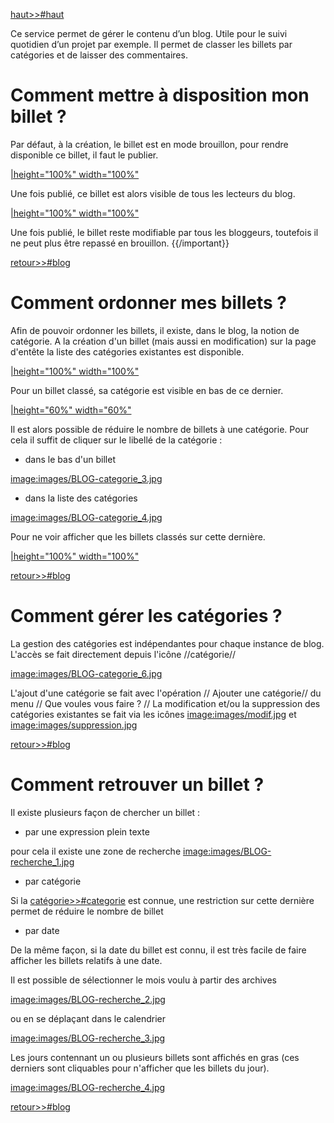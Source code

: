 ﻿[[haut>>#haut]]

{{anchor id=blog /}}

Ce service permet de gérer le contenu d’un blog. Utile pour le suivi quotidien d’un projet par exemple. Il permet de classer les billets par catégories et de laisser des commentaires.

= Comment mettre à disposition mon billet ? =

Par défaut, à la création, le billet est en mode brouillon, pour rendre disponible ce billet, il faut le publier.

[[image:images/BLOG-publier_1.jpg||height="100%" width="100%"]]

Une fois publié, ce billet est alors visible de tous les lecteurs du blog.

[[image:images/BLOG-publier_2.jpg||height="100%" width="100%"]]

{{important}}
Une fois publié, le billet reste modifiable par tous les bloggeurs, toutefois il ne peut plus être repassé en brouillon.
{{/important}}

[[retour>>#blog]]

{{anchor id=categorie /}}
= Comment ordonner mes billets ? =

Afin de pouvoir ordonner les billets, il existe, dans le blog, la notion de catégorie.
A la création d'un billet (mais aussi en modification) sur la page d'entête la liste des catégories existantes est disponible.

[[image:images/BLOG-categorie_1.jpg||height="100%" width="100%"]]

Pour un billet classé, sa catégorie est visible en bas de ce dernier.

[[image:images/BLOG-categorie_2.jpg||height="60%" width="60%"]]

Il est alors possible de réduire le nombre de billets à une catégorie. Pour cela il suffit de cliquer sur le libellé de la catégorie :
* dans le bas d'un billet
[[image:images/BLOG-categorie_3.jpg]]
* dans la liste des catégories
[[image:images/BLOG-categorie_4.jpg]]

Pour ne voir afficher que les billets classés sur cette dernière.

[[image:images/BLOG-categorie_5.jpg||height="100%" width="100%"]]

[[retour>>#blog]]

= Comment gérer les catégories ? =

La gestion des catégories est indépendantes pour chaque instance de blog.
L'accès se fait directement depuis l'icône //catégorie//

[[image:images/BLOG-categorie_6.jpg]]

L'ajout d'une catégorie se fait avec l'opération // Ajouter une catégorie//  du menu // Que voules vous faire ? //
La modification et/ou la suppression des catégories existantes se fait via les icônes [[image:images/modif.jpg]] et [[image:images/suppression.jpg]]

[[retour>>#blog]]

= Comment retrouver un billet ? =

Il existe plusieurs façon de chercher un billet :
* par une expression plein texte
pour cela il existe une zone de recherche [[image:images/BLOG-recherche_1.jpg]]
* par catégorie
Si la [[catégorie>>#categorie]] est connue, une restriction sur cette dernière permet de réduire le nombre de billet 
* par date
De la même façon, si la date du billet est connu, il est très facile de faire afficher les billets relatifs à une date.

Il est possible de sélectionner le mois voulu à partir des archives

[[image:images/BLOG-recherche_2.jpg]]

ou en se déplaçant dans le calendrier

[[image:images/BLOG-recherche_3.jpg]]

Les jours contennant un ou plusieurs billets sont affichés en gras (ces derniers sont cliquables pour n'afficher que les billets du jour).

[[image:images/BLOG-recherche_4.jpg]]

[[retour>>#blog]]